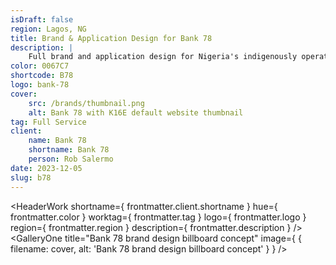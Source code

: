 ```yaml
---
isDraft: false
region: Lagos, NG
title: Brand & Application Design for Bank 78
description: |
    Full brand and application design for Nigeria's indigenously operating global bank that unlocks borderless financial services from the convenience of an app on mobile or web.
color: 0067C7
shortcode: B78
logo: bank-78
cover:
    src: /brands/thumbnail.png
    alt: Bank 78 with K16E default website thumbnail
tag: Full Service
client:
    name: Bank 78
    shortname: Bank 78
    person: Rob Salermo
date: 2023-12-05
slug: b78
---
```



<HeaderWork
    shortname={ frontmatter.client.shortname }
    hue={ frontmatter.color }
    worktag={ frontmatter.tag }
    logo={ frontmatter.logo }
    region={ frontmatter.region }
    description={ frontmatter.description }
/>
<GalleryOne
    title="Bank 78 brand design billboard concept"
    image={ { filename: cover, alt: 'Bank 78 brand design billboard concept' } }
/>